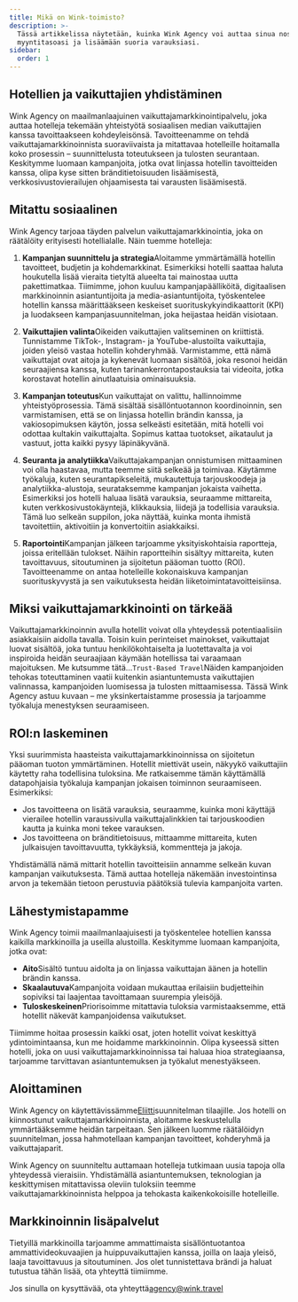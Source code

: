 ```yaml
---
title: Mikä on Wink-toimisto?
description: >-
  Tässä artikkelissa näytetään, kuinka Wink Agency voi auttaa sinua nostamaan
  myyntitasoasi ja lisäämään suoria varauksiasi.
sidebar:
  order: 1
---
```


## Hotellien ja vaikuttajien yhdistäminen

Wink Agency on maailmanlaajuinen vaikuttajamarkkinointipalvelu, joka auttaa hotelleja tekemään yhteistyötä sosiaalisen median vaikuttajien kanssa tavoittaakseen kohdeyleisönsä. Tavoitteenamme on tehdä vaikuttajamarkkinoinnista suoraviivaista ja mitattavaa hotelleille hoitamalla koko prosessin – suunnittelusta toteutukseen ja tulosten seurantaan. Keskitymme luomaan kampanjoita, jotka ovat linjassa hotellin tavoitteiden kanssa, olipa kyse sitten bränditietoisuuden lisäämisestä, verkkosivustovierailujen ohjaamisesta tai varausten lisäämisestä.

## Mitattu sosiaalinen

Wink Agency tarjoaa täyden palvelun vaikuttajamarkkinointia, joka on räätälöity erityisesti hotellialalle. Näin tuemme hotelleja:

1. **Kampanjan suunnittelu ja strategia**Aloitamme ymmärtämällä hotellin tavoitteet, budjetin ja kohdemarkkinat. Esimerkiksi hotelli saattaa haluta houkutella lisää vieraita tietyltä alueelta tai mainostaa uutta pakettimatkaa. Tiimimme, johon kuuluu kampanjapäälliköitä, digitaalisen markkinoinnin asiantuntijoita ja media-asiantuntijoita, työskentelee hotellin kanssa määrittääkseen keskeiset suorituskykyindikaattorit (KPI) ja luodakseen kampanjasuunnitelman, joka heijastaa heidän visiotaan.

2. **Vaikuttajien valinta**Oikeiden vaikuttajien valitseminen on kriittistä. Tunnistamme TikTok-, Instagram- ja YouTube-alustoilta vaikuttajia, joiden yleisö vastaa hotellin kohderyhmää. Varmistamme, että nämä vaikuttajat ovat aitoja ja kykenevät luomaan sisältöä, joka resonoi heidän seuraajiensa kanssa, kuten tarinankerrontapostauksia tai videoita, jotka korostavat hotellin ainutlaatuisia ominaisuuksia.

3. **Kampanjan toteutus**Kun vaikuttajat on valittu, hallinnoimme yhteistyöprosessia. Tämä sisältää sisällöntuotannon koordinoinnin, sen varmistamisen, että se on linjassa hotellin brändin kanssa, ja vakiosopimuksen käytön, jossa selkeästi esitetään, mitä hotelli voi odottaa kultakin vaikuttajalta. Sopimus kattaa tuotokset, aikataulut ja vastuut, jotta kaikki pysyy läpinäkyvänä.

4. **Seuranta ja analytiikka**Vaikuttajakampanjan onnistumisen mittaaminen voi olla haastavaa, mutta teemme siitä selkeää ja toimivaa. Käytämme työkaluja, kuten seurantapikseleitä, mukautettuja tarjouskoodeja ja analytiikka-alustoja, seurataksemme kampanjan jokaista vaihetta. Esimerkiksi jos hotelli haluaa lisätä varauksia, seuraamme mittareita, kuten verkkosivustokäyntejä, klikkauksia, liidejä ja todellisia varauksia. Tämä luo selkeän suppilon, joka näyttää, kuinka monta ihmistä tavoitettiin, aktivoitiin ja konvertoitiin asiakkaiksi.

5. **Raportointi**Kampanjan jälkeen tarjoamme yksityiskohtaisia ​​raportteja, joissa eritellään tulokset. Näihin raportteihin sisältyy mittareita, kuten tavoittavuus, sitoutuminen ja sijoitetun pääoman tuotto (ROI). Tavoitteenamme on antaa hotelleille kokonaiskuva kampanjan suorituskyvystä ja sen vaikutuksesta heidän liiketoimintatavoitteisiinsa.

## Miksi vaikuttajamarkkinointi on tärkeää

Vaikuttajamarkkinoinnin avulla hotellit voivat olla yhteydessä potentiaalisiin asiakkaisiin aidolla tavalla. Toisin kuin perinteiset mainokset, vaikuttajat luovat sisältöä, joka tuntuu henkilökohtaiselta ja luotettavalta ja voi inspiroida heidän seuraajiaan käymään hotellissa tai varaamaan majoituksen. Me kutsumme tätä…`Trust-Based Travel`Näiden kampanjoiden tehokas toteuttaminen vaatii kuitenkin asiantuntemusta vaikuttajien valinnassa, kampanjoiden luomisessa ja tulosten mittaamisessa. Tässä Wink Agency astuu kuvaan – me yksinkertaistamme prosessia ja tarjoamme työkaluja menestyksen seuraamiseen.

## ROI:n laskeminen

Yksi suurimmista haasteista vaikuttajamarkkinoinnissa on sijoitetun pääoman tuoton ymmärtäminen. Hotellit miettivät usein, näkyykö vaikuttajiin käytetty raha todellisina tuloksina. Me ratkaisemme tämän käyttämällä datapohjaisia ​​työkaluja kampanjan jokaisen toiminnon seuraamiseen. Esimerkiksi:

* Jos tavoitteena on lisätä varauksia, seuraamme, kuinka moni käyttäjä vierailee hotellin varaussivulla vaikuttajalinkkien tai tarjouskoodien kautta ja kuinka moni tekee varauksen.
* Jos tavoitteena on bränditietoisuus, mittaamme mittareita, kuten julkaisujen tavoittavuutta, tykkäyksiä, kommentteja ja jakoja.

Yhdistämällä nämä mittarit hotellin tavoitteisiin annamme selkeän kuvan kampanjan vaikutuksesta. Tämä auttaa hotelleja näkemään investointinsa arvon ja tekemään tietoon perustuvia päätöksiä tulevia kampanjoita varten.

## Lähestymistapamme

Wink Agency toimii maailmanlaajuisesti ja työskentelee hotellien kanssa kaikilla markkinoilla ja useilla alustoilla. Keskitymme luomaan kampanjoita, jotka ovat:

* **Aito**Sisältö tuntuu aidolta ja on linjassa vaikuttajan äänen ja hotellin brändin kanssa.
* **Skaalautuva**Kampanjoita voidaan mukauttaa erilaisiin budjetteihin sopiviksi tai laajentaa tavoittamaan suurempia yleisöjä.
* **Tuloskeskeinen**Priorisoimme mitattavia tuloksia varmistaaksemme, että hotellit näkevät kampanjoidensa vaikutukset.

Tiimimme hoitaa prosessin kaikki osat, joten hotellit voivat keskittyä ydintoimintaansa, kun me hoidamme markkinoinnin. Olipa kyseessä sitten hotelli, joka on uusi vaikuttajamarkkinoinnissa tai haluaa hioa strategiaansa, tarjoamme tarvittavan asiantuntemuksen ja työkalut menestyäkseen.

## Aloittaminen

Wink Agency on käytettävissämme[Eliitti](/managed-social/what-is-managed-social/#subscription-tiers)suunnitelman tilaajille.
Jos hotelli on kiinnostunut vaikuttajamarkkinoinnista, aloitamme keskustelulla ymmärtääksemme heidän tarpeitaan.
Sen jälkeen luomme räätälöidyn suunnitelman, jossa hahmotellaan kampanjan tavoitteet, kohderyhmä ja vaikuttajaparit.

Wink Agency on suunniteltu auttamaan hotelleja tutkimaan uusia tapoja olla yhteydessä vieraisiin. Yhdistämällä asiantuntemuksen, teknologian ja keskittymisen mitattavissa oleviin tuloksiin teemme vaikuttajamarkkinoinnista helppoa ja tehokasta kaikenkokoisille hotelleille.

## Markkinoinnin lisäpalvelut

Tietyillä markkinoilla tarjoamme ammattimaista sisällöntuotantoa ammattivideokuvaajien ja huippuvaikuttajien kanssa, joilla on laaja yleisö, laaja tavoittavuus ja sitoutuminen. Jos olet tunnistettava brändi ja haluat tutustua tähän lisää, ota yhteyttä tiimiimme.

Jos sinulla on kysyttävää, ota yhteyttä[agency@wink.travel](mailto://agency@wink.travel)

